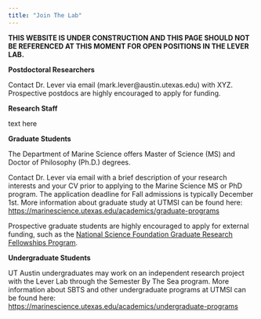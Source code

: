 ```yaml
---
title: "Join The Lab"
---
```


**THIS WEBSITE IS UNDER CONSTRUCTION AND THIS PAGE SHOULD NOT BE REFERENCED AT THIS MOMENT FOR OPEN POSITIONS IN THE LEVER LAB.**

**Postdoctoral Researchers**

Contact Dr. Lever via email (mark.lever\@austin.utexas.edu) with XYZ. Prospective postdocs are highly encouraged to apply for funding.

**Research Staff**

text here

**Graduate Students**

The Department of Marine Science offers Master of Science (MS) and Doctor of Philosophy (Ph.D.) degrees.

Contact Dr. Lever via email with a brief description of your research interests and your CV prior to applying to the Marine Science MS or PhD program. The application deadline for Fall admissions is typically December 1st. More information about graduate study at UTMSI can be found here: <https://marinescience.utexas.edu/academics/graduate-programs>

Prospective graduate students are highly encouraged to apply for external funding, such as the [National Science Foundation Graduate Research Fellowships Program](https://www.nsfgrfp.org).

**Undergraduate Students**

UT Austin undergraduates may work on an independent research project with the Lever Lab through the Semester By The Sea program. More information about SBTS and other undergraduate programs at UTMSI can be found here: <https://marinescience.utexas.edu/academics/undergraduate-programs>
